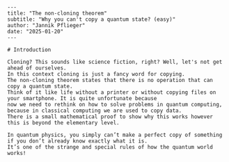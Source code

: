 ```
---
title: "The non-cloning theorem"
subtitle: "Why you can't copy a quantum state? (easy)"
author: "Jannik Pflieger"
date: "2025-01-20"
---

# Introduction

Cloning? This sounds like science fiction, right? Well, let's not get ahead of ourselves.
In this context cloning is just a fancy word for copying.
The non-cloning theorem states that there is no operation that can copy a quantum state.
Think of it like life without a printer or without copying files on your smartphone. It is quite unfortunate because
now we need to rethink on how to solve problems in quantum computing, because in classical computing we are used to copy data.
There is a small mathematical proof to show why this works however this is beyond the elementary level.

In quantum physics, you simply can’t make a perfect copy of something if you don’t already know exactly what it is.
It’s one of the strange and special rules of how the quantum world works!

```